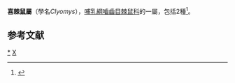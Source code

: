 {{Automatic taxobox
| taxon = Clyomys
| authority = 
}}

'''喜棘鼠屬'''（學名''Clyomys''），[[哺乳綱|哺乳綱]][[嚙齒目|嚙齒目]][[棘鼠科|棘鼠科]]的一屬，包括2種<ref name = MSW3>{{MSW3 | id = 13400463 | pages = }}</ref>。

==参考文献==
{{reflist}}
{{Taxonbar|from=Q550337}}

[[Category:喜棘鼠屬|*]]
[[Category:棘鼠科|X]]


{{mammal-stub}}